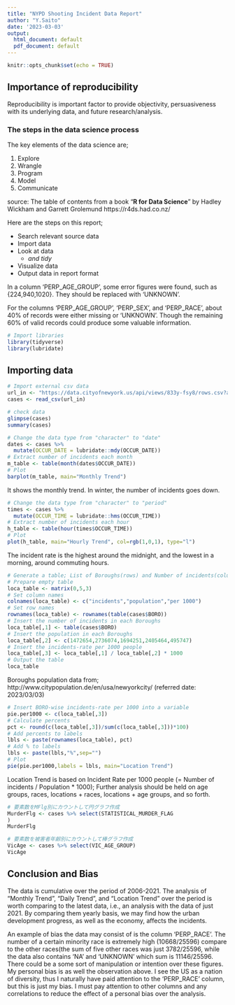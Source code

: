 ---
title: "NYPD Shooting Incident Data Report"
author: "Y.Saito"
date: '2023-03-03'
output:
  html_document: default
  pdf_document: default
---

```{r setup, include=FALSE}
knitr::opts_chunk$set(echo = TRUE)
```

## Importance of reproducibility

Reproducibility is important factor to provide objectivity, persuasiveness with its underlying data, and future research/analysis.

### The steps in the data science process

The key elements of the data science are;

1. Explore
2. Wrangle
3. Program
4. Model
5. Communicate

source: The table of contents from a book "**R for Data Science**" by Hadley Wickham and Garrett Grolemund 
https://r4ds.had.co.nz/

Here are the steps on this report;

- Search relevant source data
- Import data
- Look at data
    - *and tidy*
- Visualize data 
- Output data in report format

In a column 'PERP_AGE_GROUP', some error figures were found, such as {224,940,1020}. They should be replaced with 'UNKNOWN'.

For the columns 'PERP_AGE_GROUP',	'PERP_SEX',	and 'PERP_RACE', about 40% of records were either missing or 'UNKNOWN'. Though the remaining 60% of valid records could produce some valuable information.

```{r}
# Import libraries
library(tidyverse)
library(lubridate)
```

## Importing data

```{r}
# Import external csv data 
url_in <- "https://data.cityofnewyork.us/api/views/833y-fsy8/rows.csv?accessType=DOWNLOAD"
cases <- read_csv(url_in)
```

```{r summary of NYPD shooting incidents data}
# check data
glimpse(cases)
summary(cases)
```
```{r Month}
# Change the data type from "character" to "date"
dates <- cases %>%
  mutate(OCCUR_DATE = lubridate::mdy(OCCUR_DATE))
# Extract number of incidents each month
m_table <- table(month(dates$OCCUR_DATE))
# Plot
barplot(m_table, main="Monthly Trend")
```

It shows the monthly trend. In winter, the number of incidents goes down.
```{r Hour}
# Change the data type from "character" to "period"
times <- cases %>%
  mutate(OCCUR_TIME = lubridate::hms(OCCUR_TIME))
# Extract number of incidents each hour
h_table <- table(hour(times$OCCUR_TIME))
# Plot
plot(h_table, main="Hourly Trend", col=rgb(1,0,1), type="l")
```

The incident rate is the highest around the midnight, and the lowest in a morning, around commuting hours. 

```{r location}
# Generate a table; List of Boroughs(rows) and Number of incidents(column).
# Prepare empty table
loca_table <- matrix(0,5,3)
# Set column names
colnames(loca_table) <- c("incidents","population","per 1000")
# Set row names
rownames(loca_table) <- rownames(table(cases$BORO))
# Insert the number of incidents in each Boroughs
loca_table[,1] <- table(cases$BORO)
# Insert the population in each Boroughs 
loca_table[,2] <- c(1472654,2736074,1694251,2405464,495747)
# Insert the incidents-rate per 1000 people
loca_table[,3] <- loca_table[,1] / loca_table[,2] * 1000
# Output the table
loca_table
```
Boroughs population data from;
http://www.citypopulation.de/en/usa/newyorkcity/
(referred date: 2023/03/03)
```{r pi-chart}
# Insert BORO-wise incidents-rate per 1000 into a variable
pie.per1000 <- c(loca_table[,3])
# Calculate percents
pct <- round(c(loca_table[,3])/sum(c(loca_table[,3]))*100) 
# Add percents to labels
lbls <- paste(rownames(loca_table), pct) 
# Add % to labels
lbls <- paste(lbls,"%",sep="") 
# Plot
pie(pie.per1000,labels = lbls, main="Location Trend")

```

Location Trend is based on Incident Rate per 1000 people (= Number of incidents / Population * 1000); 
Further analysis should be held on age groups, races, locations + races, locations + age groups, and so forth.
```{r Murder Flag,include=FALSE}
# 要素数をMFlg別にカウントして円グラフ作成
MurderFlg <- cases %>% select(STATISTICAL_MURDER_FLAG
)
MurderFlg  
```
```{r Victim Age Group,include=FALSE}
# 要素数を被害者年齢別にカウントして棒グラフ作成
VicAge <- cases %>% select(VIC_AGE_GROUP)
VicAge  
```

## Conclusion and Bias
The data is cumulative over the period of 2006-2021. The analysis of “Monthly Trend”, “Daily Trend”, and “Location Trend” over the period is worth comparing to the latest data, i.e., an analysis with the data of just 2021. By comparing them yearly basis, we may find how the urban development progress, as well as the economy, affects the incidents.

An example of bias the data may consist of is the column ‘PERP_RACE’. The number of a certain minority race is extremely high (10668/25596) compare to the other races(the sum of five other races was just 3782/25596, while the data also contains ‘NA’ and ‘UNKNOWN’ which sum is 11146/25596. There could be a some sort of manipulation or intention over these figures. My personal bias is as well the observation above. I see the US as a nation of diversity, thus I naturally have paid attention to the ‘PERP_RACE’ column, but this is just my bias. I must pay attention to other columns and any correlations to reduce the effect of a personal bias over the analysis.